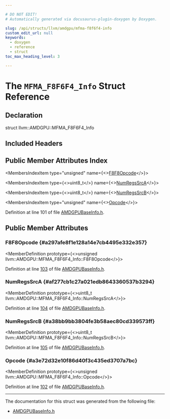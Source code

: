 ```yaml
---

# DO NOT EDIT!
# Automatically generated via docusaurus-plugin-doxygen by Doxygen.

slug: /api/structs/llvm/amdgpu/mfma-f8f6f4-info
custom_edit_url: null
keywords:
  - doxygen
  - reference
  - struct
toc_max_heading_level: 3

---
```





# The `MFMA_F8F6F4_Info` Struct Reference

<DoxygenPage pluginConfig={pluginConfig}>



## Declaration

<CodeBlock>struct llvm::AMDGPU::MFMA_F8F6F4_Info</CodeBlock>

## Included Headers

<IncludesList>
<IncludesListItem
  filePath="Target/AMDGPU/Utils/AMDGPUBaseInfo.h"
  permalink="/docs/api/files/lib/lib/target/lib/target/amdgpu/lib/target/amdgpu/utils/amdgpubaseinfo-h"
  isLocal="true" />
</IncludesList>

## Public Member Attributes Index

<MembersIndex>

<MembersIndexItem
  type="unsigned"
  name={<><a href="#a297afe8f1e128a14e7cb4495e332e357">F8F8Opcode</a></>}>
</MembersIndexItem>

<MembersIndexItem
  type={<>uint8&#95;t</>}
  name={<><a href="#af277cb1c27a021edb8643360537b3294">NumRegsSrcA</a></>}>
</MembersIndexItem>

<MembersIndexItem
  type={<>uint8&#95;t</>}
  name={<><a href="#a38bb9bb3804fe3b58aec80cd339573ff">NumRegsSrcB</a></>}>
</MembersIndexItem>

<MembersIndexItem
  type="unsigned"
  name={<><a href="#a3e72d32e10f86d40f3c435ed3707a7bc">Opcode</a></>}>
</MembersIndexItem>

</MembersIndex>


Definition at line 101 of file <a href="/docs/api/files/lib/lib/target/lib/target/amdgpu/lib/target/amdgpu/utils/amdgpubaseinfo-h">AMDGPUBaseInfo.h</a>.

<SectionDefinition>

## Public Member Attributes

### F8F8Opcode {#a297afe8f1e128a14e7cb4495e332e357}

<MemberDefinition
  prototype={<>unsigned llvm::AMDGPU::MFMA&#95;F8F6F4&#95;Info::F8F8Opcode</>}>

Definition at line <a href="/docs/api/files/lib/lib/target/lib/target/amdgpu/lib/target/amdgpu/utils/amdgpubaseinfo-h/#l00103">103</a> of file <a href="/docs/api/files/lib/lib/target/lib/target/amdgpu/lib/target/amdgpu/utils/amdgpubaseinfo-h">AMDGPUBaseInfo.h</a>.
</MemberDefinition>

### NumRegsSrcA {#af277cb1c27a021edb8643360537b3294}

<MemberDefinition
  prototype={<>uint8&#95;t llvm::AMDGPU::MFMA&#95;F8F6F4&#95;Info::NumRegsSrcA</>}>

Definition at line <a href="/docs/api/files/lib/lib/target/lib/target/amdgpu/lib/target/amdgpu/utils/amdgpubaseinfo-h/#l00104">104</a> of file <a href="/docs/api/files/lib/lib/target/lib/target/amdgpu/lib/target/amdgpu/utils/amdgpubaseinfo-h">AMDGPUBaseInfo.h</a>.
</MemberDefinition>

### NumRegsSrcB {#a38bb9bb3804fe3b58aec80cd339573ff}

<MemberDefinition
  prototype={<>uint8&#95;t llvm::AMDGPU::MFMA&#95;F8F6F4&#95;Info::NumRegsSrcB</>}>

Definition at line <a href="/docs/api/files/lib/lib/target/lib/target/amdgpu/lib/target/amdgpu/utils/amdgpubaseinfo-h/#l00105">105</a> of file <a href="/docs/api/files/lib/lib/target/lib/target/amdgpu/lib/target/amdgpu/utils/amdgpubaseinfo-h">AMDGPUBaseInfo.h</a>.
</MemberDefinition>

### Opcode {#a3e72d32e10f86d40f3c435ed3707a7bc}

<MemberDefinition
  prototype={<>unsigned llvm::AMDGPU::MFMA&#95;F8F6F4&#95;Info::Opcode</>}>

Definition at line <a href="/docs/api/files/lib/lib/target/lib/target/amdgpu/lib/target/amdgpu/utils/amdgpubaseinfo-h/#l00102">102</a> of file <a href="/docs/api/files/lib/lib/target/lib/target/amdgpu/lib/target/amdgpu/utils/amdgpubaseinfo-h">AMDGPUBaseInfo.h</a>.
</MemberDefinition>

</SectionDefinition>

<hr/>

The documentation for this struct was generated from the following file:

<ul>
<li><a href="/docs/api/files/lib/lib/target/lib/target/amdgpu/lib/target/amdgpu/utils/amdgpubaseinfo-h">AMDGPUBaseInfo.h</a></li>
</ul>

</DoxygenPage>
